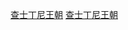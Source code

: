 {{Sidebar
| name = 查士丁尼王朝
| titlestyle = color:#FFF; background:#b80049; 
| title = [[查士丁尼王朝|<span style="color:white">查士丁尼王朝</span>]]
| image = {{{image|}}}
| headingstyle =  background:#E5E4E2;
| class = plainlist
| contentstyle = text-align: left; font-size: 95%;

| heading1 = 年表
| content1 = 
*[[查斯丁一世|查士丁一世]] {{right|518年－527年}}
*[[查斯丁尼一世|查士丁尼一世]] {{right|527年－565年}}
*[[查斯丁二世|查士丁二世]] {{right|565年－578年}}
*574年－578年，{{tsl|en|Sophia (empress)|索菲亚皇后}}和[[提比略二世]]共同摄政
*[[提比略二世]] {{right|578年－582年}}
*[[莫里斯 (拜占庭)|莫里斯]] {{right|582年－602年}}
*590年－602年，[[狄奥多西斯 (莫里斯之子)|狄奥多西斯]]为共治皇帝

| heading2 = 继任
| content2style = text-align: center;
| content2 = 
{{Columns
  | col1 = 先前王朝<br />[[利奥王朝]]
  | col2 = 继承王朝<br />[[福卡斯]] [[希拉克略王朝]]
}}
}}<noinclude>
[[Category:拜占庭帝国模板|查士丁尼王朝]]
[[Category:君主模板|查士丁尼王朝]]
</noinclude>